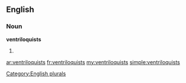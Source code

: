 ==English==

===Noun===
'''ventriloquists'''

# {{plural of|[[ventriloquist]]}}

[[Category:English plurals]]

[[ar:ventriloquists]]
[[fr:ventriloquists]]
[[my:ventriloquists]]
[[simple:ventriloquists]]